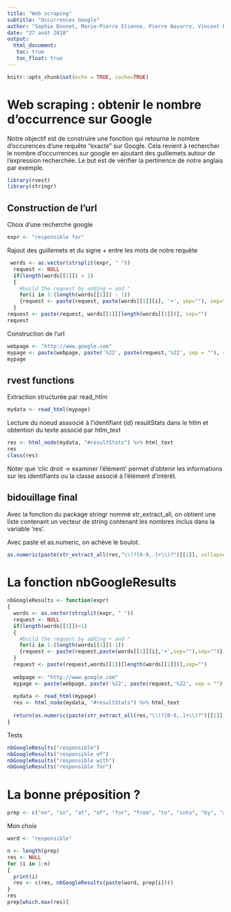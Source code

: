 ```yaml
---
title: "Web scraping"
subtitle: "Occurrences Google"
author: "Sophie Donnet, Marie-Pierre Etienne, Pierre Navarro, Vincent Runge"
date: "27 août 2018"
output: 
  html_document:
   toc: true
   toc_float: true
---
```


```r
knitr::opts_chunk$set(echo = TRUE, cache=TRUE)
```

# Web scraping : obtenir le nombre d'occurrence sur Google

Notre objectif est de construire une fonction qui retourne le nombre d'occurences d'une requête "exacte" sur Google. Cela revient à rechercher le nombre d'occurrences sur google en ajoutant des guillemets autour de l'expression recherchée. 
Le but est de vérifier la pertinence de notre anglais par exemple. 


```r
library(rvest)
library(stringr)
```

## Construction de l'url 

Choix d'une recherche google

```r
expr <- "responsible for"
```


Rajout des guillemets et du signe + entre les mots de notre requête


```r
 words <- as.vector(strsplit(expr, " "))
  request <- NULL
  if(length(words[[1]]) > 1)
  {
    #build the request by adding + and "
    for(i in 1:(length(words[[1]]) - 1))
    {request <- paste(request, paste(words[[1]][i], '+', sep=""), sep="")}
  }
request <- paste(request, words[[1]][length(words[[1]])], sep="")
request
```


Construction de l'url

```r
webpage <- "http://www.google.com"
mypage <- paste(webpage, paste('%22', paste(request,'%22', sep = ""), sep = ""), sep="/search?q=")
mypage
```



## rvest functions

Extraction  structurée par read_htlm

```r
mydata <- read_html(mypage)
```

Lecture du noeud asssocié à l'identifiant (id) resultStats dans le htlm et obtention du texte associé par htlm_text

```r
res <- html_node(mydata, "#resultStats") %>% html_text
res
class(res)
```

Noter que 'clic droit -> examiner l'élément' permet d'obtenir les informations sur les identifiants ou la classe associé à l'élément d'intérêt.


## bidouillage final

Avec la fonction du package stringr nommé str_extract_all, on obtient une liste contenant un vecteur de string contenant les nombres inclus dans la variable 'res'.

Avec paste et as.numeric, on achève le boulot. 

```r
as.numeric(paste(str_extract_all(res,"\\(?[0-9,.]+\\)?")[[1]], collapse = ''))
```

# La fonction nbGoogleResults 

```r

nbGoogleResults <- function(expr)
{
  words <- as.vector(strsplit(expr, " "))
  request <- NULL
  if(length(words[[1]])>1)
  {
    #build the request by adding + and "
    for(i in 1:(length(words[[1]])-1))
    {request <- paste(request,paste(words[[1]][i],'+',sep=""),sep="")}
  }
  request <- paste(request,words[[1]][length(words[[1]])],sep="")
  
  webpage <- "http://www.google.com"
  mypage <- paste(webpage, paste('%22', paste(request,'%22', sep = ""), sep = ""), sep="/search?q=")
  
  mydata <- read_html(mypage)
  res <- html_node(mydata, "#resultStats") %>% html_text
  
  return(as.numeric(paste(str_extract_all(res,"\\(?[0-9,.]+\\)?")[[1]], collapse = '')))
}
```

Tests 

```r
nbGoogleResults("responsible")
nbGoogleResults("responsible of")
nbGoogleResults("responsible with")
nbGoogleResults("responsible for")
```

  


  
# La bonne préposition ?

```r
prep <- c("on", "in", "at", "of", "for", "from", "to", "into", "by", "across", "around", "near", "with", "about", "along")
```

 
 
Mon choix
 
```r
word <- "responsible"
```


```r
n <- length(prep)
res <- NULL
for (i in 1:n)
{
  print(i)
  res <- c(res, nbGoogleResults(paste(word, prep[i])))
}
res
prep[which.max(res)]
```



  
  
  
  

